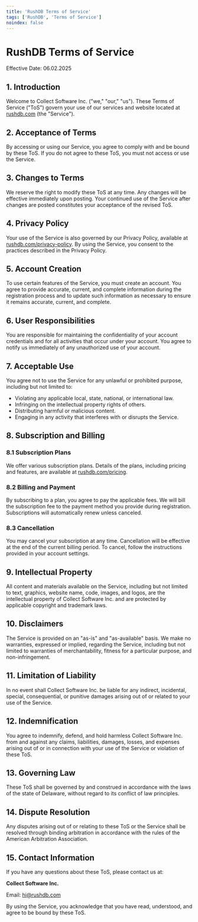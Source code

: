 ```yaml
---
title: 'RushDB Terms of Service'
tags: ['RushDB', 'Terms of Service']
noindex: false
---
```


# RushDB Terms of Service

Effective Date: 06.02.2025

## 1. Introduction

Welcome to Collect Software Inc. ("we," "our," "us"). These Terms of Service ("ToS") govern your use of our services and website located at [rushdb.com](https://rushdb.com) (the "Service").

## 2. Acceptance of Terms

By accessing or using our Service, you agree to comply with and be bound by these ToS. If you do not agree to these ToS, you must not access or use the Service.

## 3. Changes to Terms

We reserve the right to modify these ToS at any time. Any changes will be effective immediately upon posting. Your continued use of the Service after changes are posted constitutes your acceptance of the revised ToS.

## 4. Privacy Policy

Your use of the Service is also governed by our Privacy Policy, available at [rushdb.com/privacy-policy](https://rushdb.com/privacy-policy). By using the Service, you consent to the practices described in the Privacy Policy.

## 5. Account Creation

To use certain features of the Service, you must create an account. You agree to provide accurate, current, and complete information during the registration process and to update such information as necessary to ensure it remains accurate, current, and complete.

## 6. User Responsibilities

You are responsible for maintaining the confidentiality of your account credentials and for all activities that occur under your account. You agree to notify us immediately of any unauthorized use of your account.

## 7. Acceptable Use

You agree not to use the Service for any unlawful or prohibited purpose, including but not limited to:

- Violating any applicable local, state, national, or international law.
- Infringing on the intellectual property rights of others.
- Distributing harmful or malicious content.
- Engaging in any activity that interferes with or disrupts the Service.

## 8. Subscription and Billing

### 8.1 Subscription Plans

We offer various subscription plans. Details of the plans, including pricing and features, are available at [rushdb.com/pricing](https://rushdb.com/pricing).

### 8.2 Billing and Payment

By subscribing to a plan, you agree to pay the applicable fees. We will bill the subscription fee to the payment method you provide during registration. Subscriptions will automatically renew unless canceled.

### 8.3 Cancellation

You may cancel your subscription at any time. Cancellation will be effective at the end of the current billing period. To cancel, follow the instructions provided in your account settings.

## 9. Intellectual Property

All content and materials available on the Service, including but not limited to text, graphics, website name, code, images, and logos, are the intellectual property of Collect Software Inc. and are protected by applicable copyright and trademark laws.

## 10. Disclaimers

The Service is provided on an "as-is" and "as-available" basis. We make no warranties, expressed or implied, regarding the Service, including but not limited to warranties of merchantability, fitness for a particular purpose, and non-infringement.

## 11. Limitation of Liability

In no event shall Collect Software Inc. be liable for any indirect, incidental, special, consequential, or punitive damages arising out of or related to your use of the Service.

## 12. Indemnification

You agree to indemnify, defend, and hold harmless Collect Software Inc. from and against any claims, liabilities, damages, losses, and expenses arising out of or in connection with your use of the Service or violation of these ToS.

## 13. Governing Law

These ToS shall be governed by and construed in accordance with the laws of the state of Delaware, without regard to its conflict of law principles.

## 14. Dispute Resolution

Any disputes arising out of or relating to these ToS or the Service shall be resolved through binding arbitration in accordance with the rules of the American Arbitration Association.

## 15. Contact Information

If you have any questions about these ToS, please contact us at:

**Collect Software Inc.**

Email: [hi@rushdb.com](mailto:hi@rushdb.com)

By using the Service, you acknowledge that you have read, understood, and agree to be bound by these ToS.
